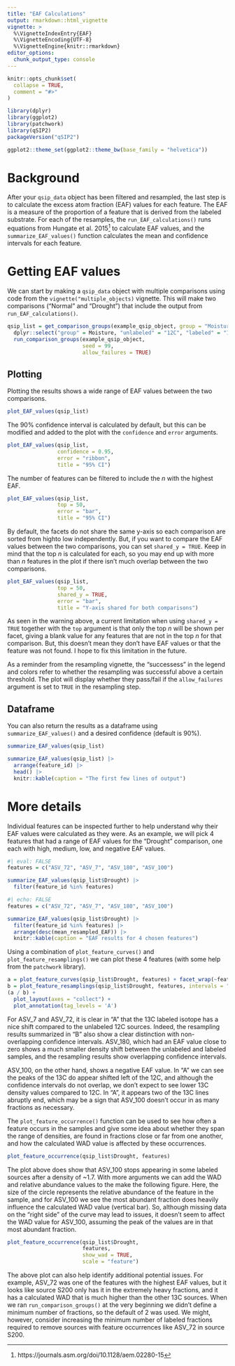 ```yaml
---
title: "EAF Calculations"
output: rmarkdown::html_vignette
vignette: >
  %\VignetteIndexEntry{EAF}
  %\VignetteEncoding{UTF-8}
  %\VignetteEngine{knitr::rmarkdown}
editor_options: 
  chunk_output_type: console
---
```


```r
knitr::opts_chunk$set(
  collapse = TRUE,
  comment = "#>"
)
```

```r
library(dplyr)
library(ggplot2)
library(patchwork)
library(qSIP2)
packageVersion("qSIP2")
```

```r
ggplot2::theme_set(ggplot2::theme_bw(base_family = "helvetica"))
```

# Background

After your `qsip_data` object has been filtered and resampled, the last step is to calculate the excess atom fraction (EAF) values for each feature. The EAF is a measure of the proportion of a feature that is derived from the labeled substrate. For each of the resamples, the `run_EAF_calculations()` runs equations from Hungate et al. 2015^[https://journals.asm.org/doi/10.1128/aem.02280-15] to calculate EAF values, and the `summarize_EAF_values()` function calculates the mean and confidence intervals for each feature. 

# Getting EAF values

We can start by making a `qsip_data` object with multiple comparisons using code from the `vignette("multiple_objects)` vignette. This will make two comparisons ("Normal" and "Drought") that include the output from `run_EAF_calculations()`.

```r
qsip_list = get_comparison_groups(example_qsip_object, group = "Moisture") |> 
  dplyr::select("group" = Moisture, "unlabeled" = "12C", "labeled" = "13C") |>
  run_comparison_groups(example_qsip_object, 
                        seed = 99,
                        allow_failures = TRUE)
```

## Plotting

Plotting the results shows a wide range of EAF values between the two comparisons.

```r
plot_EAF_values(qsip_list)
```

The 90% confidence interval is calculated by default, but this can be modified and added to the plot with the `confidence` and `error` arguments.

```r
plot_EAF_values(qsip_list, 
                confidence = 0.95, 
                error = "ribbon",
                title = "95% CI")
```

The number of features can be filtered to include the *n* with the highest EAF. 

```r
plot_EAF_values(qsip_list, 
                top = 50, 
                error = "bar",
                title = "95% CI")
```

By default, the facets do not share the same y-axis so each comparison are sorted from highto low independently. But, if you want to compare the EAF values between the two comparisons, you can set `shared_y = TRUE`. Keep in mind that the top *n* is calculated for each, so you may end up with more than *n* features in the plot if there isn't much overlap between the two comparisons.

```r
plot_EAF_values(qsip_list, 
                top = 50,
                shared_y = TRUE,
                error = "bar",
                title = "Y-axis shared for both comparisons")
```

::: {.alert .alert-danger}
As seen in the warning above, a current limitation when using `shared_y = TRUE` together with the `top` argument is that only the top *n* will be shown per facet, giving a blank value for any features that are not in the top *n* for that comparison. But, this doesn't mean they don't have EAF values or that the feature was not found. I hope to fix this limitation in the future.
:::

As a reminder from the resampling vignette, the "successess" in the legend and colors refer to whether the resampling was successful above a certain threshold. The plot will display whether they pass/fail if the `allow_failures` argument is set to `TRUE` in the resampling step. 

## Dataframe

You can also return the results as a dataframe using `summarize_EAF_values()` and a desired confidence (default is 90%).

```r
summarize_EAF_values(qsip_list)
```

```r
summarize_EAF_values(qsip_list) |>
  arrange(feature_id) |>
  head() |>
  knitr::kable(caption = "The first few lines of output")
```

# More details

Individual features can be inspected further to help understand why their EAF values were calculated as they were. As an example, we will pick 4 features that had a range of EAF values for the "Drought" comparison, one each with high, medium, low, and negative EAF values.

```r
#| eval: FALSE
features = c("ASV_72", "ASV_7", "ASV_180", "ASV_100")

summarize_EAF_values(qsip_list$Drought) |>
  filter(feature_id %in% features)
```

```r
#| echo: FALSE
features = c("ASV_72", "ASV_7", "ASV_180", "ASV_100")

summarize_EAF_values(qsip_list$Drought) |>
  filter(feature_id %in% features) |>
  arrange(desc(mean_resampled_EAF)) |>
  knitr::kable(caption = "EAF results for 4 chosen features")
```

Using a combination of `plot_feature_curves()` and `plot_feature_resamplings()` we can plot these 4 features (with some help from the `patchwork` library).

```r
a = plot_feature_curves(qsip_list$Drought, features) + facet_wrap(~feature_id, nrow = 1, scales = "free")
b = plot_feature_resamplings(qsip_list$Drought, features, intervals = "bar", confidence = 0.95) + facet_wrap(~feature_id, nrow = 1, scales = "free")
(a / b) + 
  plot_layout(axes = "collect") +
  plot_annotation(tag_levels = 'A')
```

For ASV_7 and ASV_72, it is clear in "A" that the 13C labeled isotope has a nice shift compared to the unlabeled 12C sources. Indeed, the resampling results summarized in "B" also show a clear distinction with non-overlapping confidence intervals. ASV_180, which had an EAF value close to zero shows a much smaller density shift between the unlabeled and labeled samples, and the resampling results show overlapping confidence intervals. 

ASV_100, on the other hand, shows a negative EAF value. In "A" we can see the peaks of the 13C do appear shifted left of the 12C, and although the confidence intervals do not overlap, we don't expect to see lower 13C density values compared to 12C. In "A", it appears two of the 13C lines abruptly end, which may be a sign that ASV_100 doesn't occur in as many fractions as necessary.

The `plot_feature_occurrence()` function can be used to see how often a feature occurs in the samples and give some idea about whether they span the range of densities, are found in fractions close or far from one another, and how the calculated WAD value is affected by these occurrences.

```r
plot_feature_occurrence(qsip_list$Drought, features)
```

The plot above does show that ASV_100 stops appearing in some labeled sources after a density of ~1.7. With more arguments we can add the WAD and relative abundance values to the make the following figure. Here, the size of the circle represents the relative abundance of the feature in the sample, and for ASV_100 we see the most abundant fraction does heavily influence the calculated WAD value (vertical bar). So, although missing data on the "right side" of the curve may lead to issues, it doesn't seem to affect the WAD value for ASV_100, assuming the peak of the values are in that most abundant fraction.

```r
plot_feature_occurrence(qsip_list$Drought, 
                        features,
                        show_wad = TRUE,
                        scale = "feature")
```

The above plot can also help identify additional potential issues. For example, ASV_72 was one of the features with the highest EAF values, but it looks like source S200 only has it in the extremely heavy fractions, and it has a calculated WAD that is much higher than the other 13C sources. When we ran `run_comparison_groups()` at the very beginning we didn't define a minimum number of fractions, so the default of 2 was used. We might, however, consider increasing the minimum number of labeled fractions required to remove sources with feature occurrences like ASV_72 in source S200.
